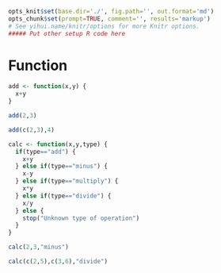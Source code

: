 ```r
opts_knit$set(base.dir='./', fig.path='', out.format='md')
opts_chunk$set(prompt=TRUE, comment='', results='markup')
# See yihui.name/knitr/options for more Knitr options.
##### Put other setup R code here

```

# Function

```r
add <- function(x,y) {
  x+y
}
```

```r
add(2,3)
```

```r
add(c(2,3),4)
```

```r
calc <- function(x,y,type) {
  if(type=="add") {
    x+y
  } else if(type=="minus") {
    x-y
  } else if(type=="multiply") {
    x*y
  } else if(type=="divide") {
    x/y
  } else {
    stop("Unknown type of operation")
  }
}
```

```r
calc(2,3,"minus")
```

```r
calc(c(2,5),c(3,6),"divide")
```


